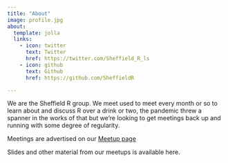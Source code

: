 ```yaml
---
title: "About"
image: profile.jpg
about:
  template: jolla
  links:
    - icon: twitter
      text: Twitter
      href: https://twitter.com/Sheffield_R_ls
    - icon: github
      text: Github
      href: https://github.com/SheffieldR

---
```


We are the Sheffield R group. We meet used to meet every month or so  to learn about and discuss R over a drink or two,
the pandemic threw a spanner in the works of that but we're looking to get meetings back up and running with some degree
of regularity.

Meetings are advertised on our [Meetup page](http://www.meetup.com/SheffieldR-Sheffield-R-Users-Group/)

Slides and other material from our meetups is available here.
